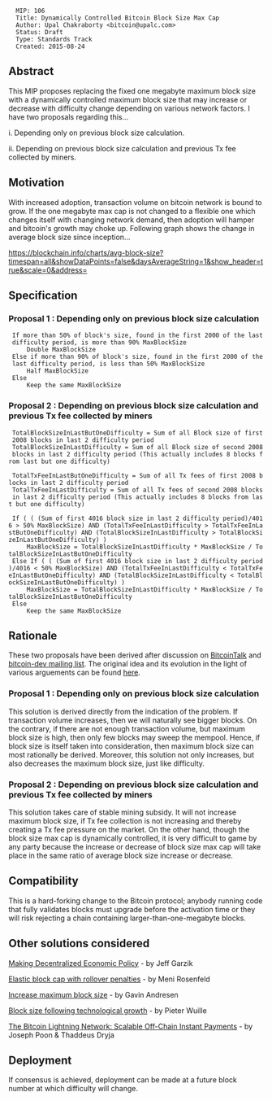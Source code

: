 <pre>
  MIP: 106
  Title: Dynamically Controlled Bitcoin Block Size Max Cap
  Author: Upal Chakraborty <bitcoin@upalc.com>
  Status: Draft
  Type: Standards Track
  Created: 2015-08-24
</pre>

==Abstract==

This MIP proposes replacing the fixed one megabyte maximum block size with a dynamically controlled maximum block size that may increase or decrease with difficulty change depending on various network factors. I have two proposals regarding this...

i. Depending only on previous block size calculation.

ii. Depending on previous block size calculation and previous Tx fee collected by miners.

==Motivation==

With increased adoption, transaction volume on bitcoin network is bound to grow. If the one megabyte max cap is not changed to a flexible one which changes itself with changing network demand, then adoption will hamper and bitcoin's growth may choke up. Following graph shows the change in average block size since inception...

https://blockchain.info/charts/avg-block-size?timespan=all&showDataPoints=false&daysAverageString=1&show_header=true&scale=0&address=

==Specification==

===Proposal 1 : Depending only on previous block size calculation===

  If more than 50% of block's size, found in the first 2000 of the last difficulty period, is more than 90% MaxBlockSize
      Double MaxBlockSize
  Else if more than 90% of block's size, found in the first 2000 of the last difficulty period, is less than 50% MaxBlockSize
      Half MaxBlockSize
  Else
      Keep the same MaxBlockSize

===Proposal 2 : Depending on previous block size calculation and previous Tx fee collected by miners===
  
  TotalBlockSizeInLastButOneDifficulty = Sum of all Block size of first 2008 blocks in last 2 difficulty period
  TotalBlockSizeInLastDifficulty = Sum of all Block size of second 2008 blocks in last 2 difficulty period (This actually includes 8 blocks from last but one difficulty)
  
  TotalTxFeeInLastButOneDifficulty = Sum of all Tx fees of first 2008 blocks in last 2 difficulty period
  TotalTxFeeInLastDifficulty = Sum of all Tx fees of second 2008 blocks in last 2 difficulty period (This actually includes 8 blocks from last but one difficulty)
  
  If ( ( (Sum of first 4016 block size in last 2 difficulty period)/4016 > 50% MaxBlockSize) AND (TotalTxFeeInLastDifficulty > TotalTxFeeInLastButOneDifficulty) AND (TotalBlockSizeInLastDifficulty > TotalBlockSizeInLastButOneDifficulty) )
      MaxBlockSize = TotalBlockSizeInLastDifficulty * MaxBlockSize / TotalBlockSizeInLastButOneDifficulty
  Else If ( ( (Sum of first 4016 block size in last 2 difficulty period)/4016 < 50% MaxBlockSize) AND (TotalTxFeeInLastDifficulty < TotalTxFeeInLastButOneDifficulty) AND (TotalBlockSizeInLastDifficulty < TotalBlockSizeInLastButOneDifficulty) )
      MaxBlockSize = TotalBlockSizeInLastDifficulty * MaxBlockSize / TotalBlockSizeInLastButOneDifficulty
  Else
      Keep the same MaxBlockSize

==Rationale==

These two proposals have been derived after discussion on [https://bitcointalk.org/index.php?topic=1154536.0 BitcoinTalk] and [http://lists.linuxfoundation.org/pipermail/bitcoin-dev/2015-August/010285.html bitcoin-dev mailing list]. The original idea and its evolution in the light of various arguements can be found [http://upalc.com/maxblocksize.php here].

===Proposal 1 : Depending only on previous block size calculation===

This solution is derived directly from the indication of the problem. If transaction volume increases, then we will naturally see bigger blocks. On the contrary, if there are not enough transaction volume, but maximum block size is high, then only few blocks may sweep the mempool. Hence, if block size is itself taken into consideration, then maximum block size can most rationally be derived. Moreover, this solution not only increases, but also decreases the maximum block size, just like difficulty.

===Proposal 2 : Depending on previous block size calculation and previous Tx fee collected by miners===

This solution takes care of stable mining subsidy. It will not increase maximum block size, if Tx fee collection is not increasing and thereby creating a Tx fee pressure on the market. On the other hand, though the block size max cap is dynamically controlled, it is very difficult to game by any party because the increase or decrease of block size max cap will take place in the same ratio of average block size increase or decrease.

==Compatibility==

This is a hard-forking change to the Bitcoin protocol; anybody running code that fully validates blocks must upgrade before the activation time or they will risk rejecting a chain containing larger-than-one-megabyte blocks.

==Other solutions considered==

[http://gtf.org/garzik/bitcoin/MIP100-blocksizechangeproposal.pdf Making Decentralized Economic Policy] - by Jeff Garzik

[https://bitcointalk.org/index.php?topic=1078521.0 Elastic block cap with rollover penalties] - by Meni Rosenfeld

[https://github.com/bitcoin/mips/blob/master/mip-0101.mediawiki Increase maximum block size] - by Gavin Andresen

[https://gist.github.com/sipa/c65665fc360ca7a176a6 Block size following technological growth] - by Pieter Wuille

[https://lightning.network/lightning-network-paper.pdf The Bitcoin Lightning Network: Scalable Off-Chain Instant Payments] - by Joseph Poon & Thaddeus Dryja

==Deployment==

If consensus is achieved, deployment can be made at a future block number at which difficulty will change.
